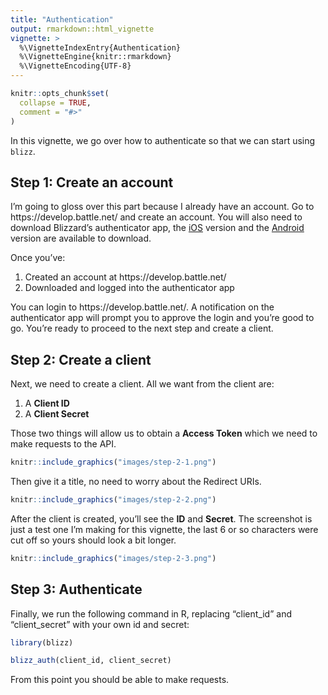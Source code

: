 ```yaml
---
title: "Authentication"
output: rmarkdown::html_vignette
vignette: >
  %\VignetteIndexEntry{Authentication}
  %\VignetteEngine{knitr::rmarkdown}
  %\VignetteEncoding{UTF-8}
---
```


```r
knitr::opts_chunk$set(
  collapse = TRUE,
  comment = "#>"
)
```

In this vignette, we go over how to authenticate so that we can start using `blizz`.

## Step 1: Create an account

I'm going to gloss over this part because I already have an account. Go to https://develop.battle.net/ and create an account. You will also need to download Blizzard's authenticator app, the [iOS](https://itunes.apple.com/us/app/blizzard-authenticator/id306862897?mt=8) version and the [Android](https://play.google.com/store/apps/details?id=com.blizzard.bma&hl=en_US) version are available to download.

Once you've:

1. Created an account at https://develop.battle.net/
2. Downloaded and logged into the authenticator app

You can login to https://develop.battle.net/. A notification on the authenticator app will prompt you to approve the login and you're good to go. You're ready to proceed to the next step and create a client.

## Step 2: Create a client

Next, we need to create a client. All we want from the client are:

1. A **Client ID**
2. A **Client Secret**

Those two things will allow us to obtain a **Access Token** which we need to make requests to the API.

```r
knitr::include_graphics("images/step-2-1.png")
```

Then give it a title, no need to worry about the Redirect URIs.

```r
knitr::include_graphics("images/step-2-2.png")
```

After the client is created, you'll see the **ID** and **Secret**. The screenshot is just a test one I'm making for this vignette, the last 6 or so characters were cut off so yours should look a bit longer.

```r
knitr::include_graphics("images/step-2-3.png")
```

## Step 3: Authenticate

Finally, we run the following command in R, replacing "client_id" and "client_secret" with your own id and secret:

```r
library(blizz)

blizz_auth(client_id, client_secret)
```

From this point you should be able to make requests.
